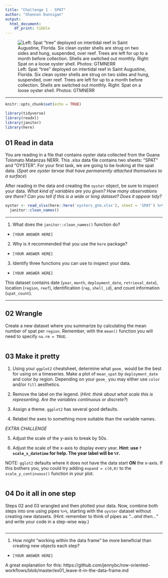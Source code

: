 ---
title: "Challenge 1 - SPAT"
author: "Shannon Dunnigan"
output:
  html_document:
    df_print: tibble
---

![Left: Spat "tree" deployed on intertidal reef in Saint Augustine, Florida. Six clean oyster shells are strug on two sides and hung, suspended, over reef. Trees are left for up to a month before collection. Shells are switched out monthly. Right: Spat on a loose oyster shell. Photos: GTMNERR](spat_cropped.png)

***

```{r setup, include=FALSE}
knitr::opts_chunk$set(echo = TRUE)

library(tidyverse)
library(readxl)
library(janitor)
library(here)
```

## 01 Read in data

You are reading in a file that contains oyster data collected from the Guana Tolomato Matanzas NERR. This .xlsx data file contains two sheets: "SPAT" and "OYSTER". For your first task, we are going to be looking at the spat data. (*Spat are oyster larvae that have permanently attached themselves to a surface*)

After reading in the data and creating the `oyster` object, be sure to inspect your data. *What kind of variables are you given? How many observations are there? Can you tell if this is a wide or long dataset? Does it appear tidy?*

```{r data}
oyster <- read_xlsx(here::here('oysters_gtm.xlsx'), sheet = 'SPAT') %>%
  janitor::clean_names()
```

***

1.   What does the `janitor::clean_names()` function do? 

*     [YOUR ANSWER HERE]

2.   Why is it recommended that you use the `here` package? 

*     [YOUR ANSWER HERE]

3.   Identify three functions you can use to inspect your data. 

*     [YOUR ANSWER HERE]


This dataset contains date (`year`, `month`, `deployment_date`, `retrieval_date`), location (`region`, `reef`), identification (`rep`, `shell_id`), and count information (`spat_count`). 


***

## 02 Wrangle

Create a new dataset where you summarize by calculating the mean number of spat per `region`. Remember, with the `mean()` function you will need to specify `na.rm = TRUE`.

```{r wrangle}


  
```

## 03 Make it pretty

1.   Using your `ggplot2` cheatsheet, determine what `geom_` would be the best for using on a timeseries. Make a plot of `mean_spat` by `deployment_date` and color by region. Depending on your `geom_` you may either use `color` and/or `fill` aesthetics. 

2.   Remove the label on the legend. (*Hint: think about what scale this is representing. Are the variables continuous or discrete?*)

3.   Assign a theme. `ggplot2` has several good defaults.

4.   Relabel the axes to something more suitable than the variable names. 

*EXTRA CHALLENGE*

5.   Adjust the scale of the y-axis to break by 50s.

6.   Adjust the scale of the x-axis to display every year. **Hint: use `?scale_x_datetime` for help. The year label will be `%Y`.**



NOTE:  `gglot2` defaults where it does not have the data start **ON** the x-axis. If this bothers you, you could try adding `expand = c(0,0)` to the `scale_y_continuous()` function in your plot.

```{r}



```

## 04 Do it all in one step

Steps 02 and 03 wrangled and then plotted your data. Now, combine both steps into one using pipes `%>%`, starting with the `oyster` dataset without creating new datasets. (Hint: remember to think of pipes as *"...and then..."* and write your code in a step-wise way.)

```{r final}



```

***
1.   How might "working within the data frame" be more beneficial than creating new objects each step?

*     [YOUR ANSWER HERE]

A great explanation for this: https://github.com/jennybc/row-oriented-workflows/blob/master/ex01_leave-it-in-the-data-frame.md 